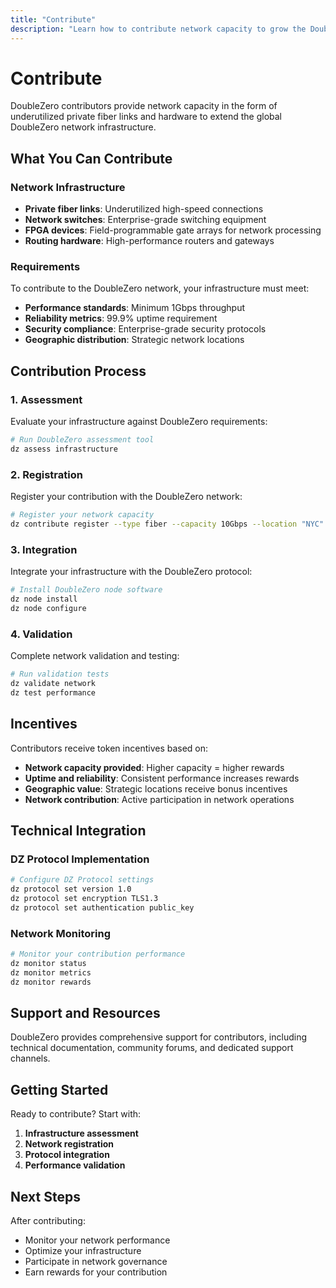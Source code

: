 ```yaml
---
title: "Contribute"
description: "Learn how to contribute network capacity to grow the DoubleZero network"
---
```


# Contribute

DoubleZero contributors provide network capacity in the form of underutilized private fiber links and hardware to extend the global DoubleZero network infrastructure.

## What You Can Contribute

### Network Infrastructure

- **Private fiber links**: Underutilized high-speed connections
- **Network switches**: Enterprise-grade switching equipment
- **FPGA devices**: Field-programmable gate arrays for network processing
- **Routing hardware**: High-performance routers and gateways

### Requirements

To contribute to the DoubleZero network, your infrastructure must meet:

- **Performance standards**: Minimum 1Gbps throughput
- **Reliability metrics**: 99.9% uptime requirement
- **Security compliance**: Enterprise-grade security protocols
- **Geographic distribution**: Strategic network locations

## Contribution Process

### 1. Assessment

Evaluate your infrastructure against DoubleZero requirements:

```bash
# Run DoubleZero assessment tool
dz assess infrastructure
```

### 2. Registration

Register your contribution with the DoubleZero network:

```bash
# Register your network capacity
dz contribute register --type fiber --capacity 10Gbps --location "NYC"
```

### 3. Integration

Integrate your infrastructure with the DoubleZero protocol:

```bash
# Install DoubleZero node software
dz node install
dz node configure
```

### 4. Validation

Complete network validation and testing:

```bash
# Run validation tests
dz validate network
dz test performance
```

## Incentives

Contributors receive token incentives based on:

- **Network capacity provided**: Higher capacity = higher rewards
- **Uptime and reliability**: Consistent performance increases rewards
- **Geographic value**: Strategic locations receive bonus incentives
- **Network contribution**: Active participation in network operations

## Technical Integration

### DZ Protocol Implementation

```bash
# Configure DZ Protocol settings
dz protocol set version 1.0
dz protocol set encryption TLS1.3
dz protocol set authentication public_key
```

### Network Monitoring

```bash
# Monitor your contribution performance
dz monitor status
dz monitor metrics
dz monitor rewards
```

## Support and Resources

<Callout>
DoubleZero provides comprehensive support for contributors, including technical documentation, community forums, and dedicated support channels.
</Callout>

## Getting Started

Ready to contribute? Start with:

1. **Infrastructure assessment**
2. **Network registration**
3. **Protocol integration**
4. **Performance validation**

## Next Steps

After contributing:
- Monitor your network performance
- Optimize your infrastructure
- Participate in network governance
- Earn rewards for your contribution 